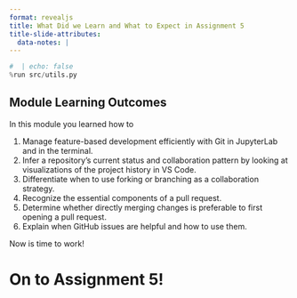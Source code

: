 ```yaml
---
format: revealjs
title: What Did we Learn and What to Expect in Assignment 5
title-slide-attributes:
  data-notes: |
---
```


```python
#  | echo: false
%run src/utils.py
```


## Module Learning Outcomes

In this module you learned how to

1. Manage feature-based development efficiently with Git in JupyterLab and in the terminal.
2. Infer a repository's current status and collaboration pattern by looking at visualizations of the project history in VS Code.
3. Differentiate when to use forking or branching as a collaboration strategy.
4. Recognize the essential components of a pull request.
5. Determine whether directly merging changes is preferable to first opening a pull request.
6. Explain when GitHub issues are helpful and how to use them.


:::{.notes}
Now is time to work!
:::


# On to Assignment 5!